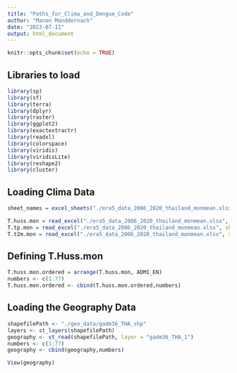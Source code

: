 ```yaml
---
title: "Paths_for_Clima_and_Dengue_Code"
author: "Manon Manddernach"
date: "2023-07-11"
output: html_document
---
```


```r
knitr::opts_chunk$set(echo = TRUE)
```
 
## Libraries to load
```r
library(sp)
library(sf)
library(terra)
library(dplyr)
library(raster)
library(ggplot2)
library(exactextractr)
library(readxl)
library(colorspace)
library(viridis)
library(viridisLite)
library(reshape2)
library(cluster)
```

## Loading Clima Data
```r
sheet_names = excel_sheets("./era5_data_2006_2020_thailand_monmean.xlsx")

T.huss.mon = read_excel("./era5_data_2006_2020_thailand_monmean.xlsx", sheet="era5_huss_2006_2020_thailand_mo")
T.tp.mon = read_excel("./era5_data_2006_2020_thailand_monmean.xlsx", sheet="era5_tp_2006_2020_thailand_monm")
T.t2m.mon = read_excel("./era5_data_2006_2020_thailand_monmean.xlsx", sheet="era5_t2m_2006_2020_thailand_mon")
```

## Defining T.Huss.mon 
```r
T.huss.mon.ordered = arrange(T.huss.mon, ADM1_EN) 
numbers <- c(1:77)
T.huss.mon.ordered <- cbind(T.huss.mon.ordered,numbers)


```

## Loading the Geography Data
```r


shapefilePath <- "./geo_data/gadm36_THA_shp"
layers <- st_layers(shapefilePath)
geography <- st_read(shapefilePath, layer = "gadm36_THA_1")
numbers <- c(1:77)
geography <- cbind(geography,numbers)


```

```r
View(geography)
```
 
 
